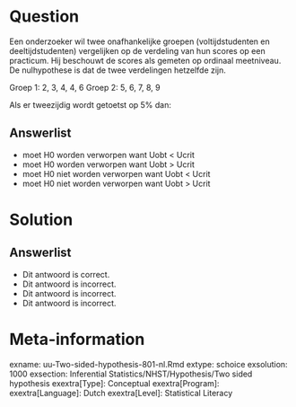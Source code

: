 Question
========
Een onderzoeker wil twee onafhankelijke groepen (voltijdstudenten en deeltijdstudenten) vergelijken op de verdeling van hun scores op een practicum. Hij beschouwt de scores als gemeten op ordinaal meetniveau. De nulhypothese is dat de twee verdelingen hetzelfde zijn. 

 Groep 1:  2, 3, 4, 4, 6
 Groep 2: 5, 6, 7, 8, 9

Als er tweezijdig wordt getoetst op 5% dan:

  
Answerlist
----------
* moet H0 worden verworpen want Uobt < Ucrit
* moet H0 worden verworpen want Uobt > Ucrit
* moet H0 niet worden verworpen want Uobt < Ucrit
* moet H0 niet worden verworpen want Uobt > Ucrit

Solution
========


Answerlist
----------
* Dit antwoord is correct.
* Dit antwoord is incorrect.
* Dit antwoord is incorrect.
* Dit antwoord is incorrect.




Meta-information
================
exname: uu-Two-sided-hypothesis-801-nl.Rmd
extype: schoice
exsolution: 1000
exsection: Inferential Statistics/NHST/Hypothesis/Two sided hypothesis
exextra[Type]: Conceptual
exextra[Program]: 
exextra[Language]: Dutch
exextra[Level]: Statistical Literacy